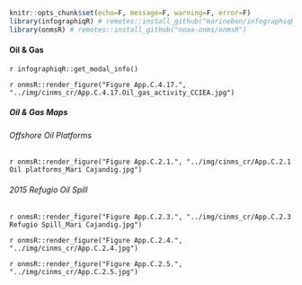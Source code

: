 ```r
knitr::opts_chunk$set(echo=F, message=F, warning=F, error=F)
library(infographiqR) # remotes::install_github("marinebon/infographiqR") 
library(onmsR) # remotes::install_github("noaa-onms/onmsR")
```

#### Oil & Gas

`r infographiqR::get_modal_info()`

`r onmsR::render_figure("Figure App.C.4.17.", "../img/cinms_cr/App.C.4.17.Oil_gas_activity_CCIEA.jpg")`

##### Oil & Gas Maps {.tabset}

###### Offshore Oil Platforms

`r onmsR::render_figure("Figure App.C.2.1.", "../img/cinms_cr/App.C.2.1 Oil platforms_Mari Cajandig.jpg")`

###### 2015 Refugio Oil Spill

`r onmsR::render_figure("Figure App.C.2.3.", "../img/cinms_cr/App.C.2.3 Refugio Spill_Mari Cajandig.jpg")`

`r onmsR::render_figure("Figure App.C.2.4.", "../img/cinms_cr/App.C.2.4.jpg")`

`r onmsR::render_figure("Figure App.C.2.5.", "../img/cinms_cr/App.C.2.5.jpg")`
